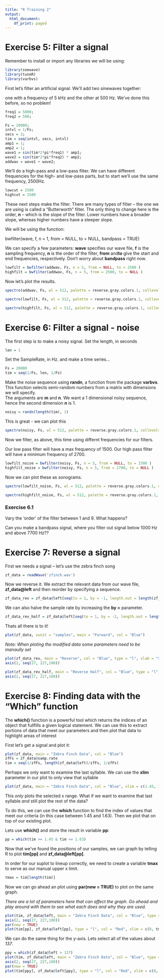 ```yaml
---
title: "R Training 2"
output:
  html_document:
    df_print: paged
---
```


# Exercise 5: Filter a signal 


Remember to install or import any libraries we will be using:

```r
library(seewave)
library(tuneR)
library(varbvs)

```


First let's filter an artificial signal. We'll add two sinewaves together:

one with a frequency of 5 kHz and the other at 500 Hz. We've done this before, so no problem!

```r
freq1 = 5000;
freq2 = 500;

Fs = 20000;
intvl = 1/Fs;
secs = 2;
tim = seq(intvl, secs, intvl)
amp1 = 1;
amp2 = 1;
wave1 = sin(tim*2*pi*freq1) * amp1;
wave2 = sin(tim*2*pi*freq2) * amp2;
addwav = wave1 + wave2;
```


We'll do a high-pass and a low-pass filter. We can have different frequencies for the high- and low-pass parts, but to start we'll use the same frequency, 2500Hz.


```r
lowcut = 2500
highcut = 2500
```


These next steps make the filter. There are many types of filter -- the one we are using is called a "Butterworth" filter. The only thing to change here is the order, **n** -- which is the slope of the filter. Lower numbers have a broader slope, whereas higher numbers have a steeper slope.

We will be using the function: 

bwfilter(wave, f, n = 1, from = NULL, to = NULL,
bandpass = TRUE) 

We can specify a few parameters: **wave** specifies our wave file, **f** is the sampling frequency, **n** is the order of the filter, **from** and**to** give the start and end frequencies, respectively. Don't worry about **bandpass** right now.


```r
lowfilt = bwfilter(addwav, Fs, n = 5, from = NULL, to = 2500 )
highfilt = bwfilter(addwav, Fs, n = 5, from = 2500, to = NULL )
```


Now let's plot the results. 

```r

spectro(addwav, Fs, wl = 512, palette = reverse.gray.colors.1, collevels = seq(-200, 0, 1), scale = FALSE, main = "Original") 

```

```r
spectro(lowfilt, Fs, wl = 512, palette = reverse.gray.colors.1, collevels = seq(-200, 0, 1), scale = FALSE, main = "Low Pass")

```

```r
spectro(highfilt, Fs, wl = 512, palette = reverse.gray.colors.1, collevels = seq(-200, 0, 1), scale = FALSE, main = "High Pass")
```

# Exercise 6: Filter a signal - noise


The first step is to make a noisy signal. 
Set the length, in seconds

```r
len = 1
```

Set the SampleRate, in Hz. and make a time series...

```r
Fs = 20000
tim = seq(1/Fs, len, 1/Fs)
```


Make the noise sequence using **randn**, a function from the package **varbvs**. This function selects semi-random numbers from a matrix with dimensions we will specify.  
The arguments are **m** and **n**. We want a 1 dimensional noisy sequence, hence the second dimension **n** is 1.

```r

noisy = randn(length(tim), 1)

```


This is great - we can plot this

```r
spectro(noisy, Fs, wl = 512, palette = reverse.gray.colors.1, collevels = seq(-80, 0, 1), scale = FALSE, main = "Original") 
```


Now we filter, as above, this time using differnt frequencies for our filters. 

Our low pass filter will have a max frequency of 1500.
Our high pass filter will have a minimum frequency of 2700. 

```r
lowfilt_noise = bwfilter(noisy, Fs, n = 5, from = NULL, to = 1500 )
highfilt_noise = bwfilter(noisy, Fs, n = 5, from = 2700, to = NULL )
```

Now we can plot these as sonograms.

```r
spectro(lowfilt_noise, Fs, wl = 512, palette = reverse.gray.colors.1, collevels = seq(-200, 0, 1), scale = FALSE, main = "Low Pass") 
```

```r
spectro(highfilt_noise, Fs, wl = 512, palette = reverse.gray.colors.1, collevels = seq(-200, 0, 1), scale = FALSE, main = "High Pass") 
```

### Exercise 6.1 

Vary the 'order' of the filter between 1 and 9. What happens?

Can you make a bandpass signal, where you filter out signal below 1000 Hz and above 7700 Hz??

# Exercise 7: Reverse a signal

First we needs a signal -- let's use the zebra finch song

```r
zf_data = readWave('zfinch.wav')
```

Now we reverse it.
We extract the relevant data from our wave file, **zf_data@left** and then reorder by specifying a sequence.

```r
zf_data_rev = zf_data@left[seq(to = 1, by = -1, length.out = length(zf_data@left))]

```

We can also halve the sample rate by increasing the **by =** parameter. 

```r
zf_data_rev_half = zf_data@left[seq(to = 1, by = -2, length.out = length(zf_data@left)/2)]
```

Thats all there is to it! 

```r
plot(zf_data, xunit = "samples", main = "Forward", col = "Blue")
```

*Note: When ploting the modified data some parameters need to be manaully set* 

```r
plot(zf_data_rev, main = "Reverse", col = "Blue", type = "l", xlab = "Samples", ylab = "", ylim = c(0,250), yaxt = "none")
axis(2, seq(27, 227,100))

```

```r
plot(zf_data_rev_half, main = "Reverse Half", col = "Blue", type = "l", xlab = "Samples", ylab = "", ylim = c(0,250), yaxt = "none")
axis(2, seq(27, 227,100))

```

# Exercise 8: Finding data with the "Which" function 

The **which()** function is a powerful tool which returns the indices of an object that fullfills a given logical statement.
We can use this to extract portions of data that meet our parameters and then plot that data to highlight areas of interest

First let's get a signal and plot it:

```r
plot(zf_data, main = "Zebra Finch Data", col = "Blue")
zfFs = zf_data@samp.rate
tim = seq(1/zfFs, length(zf_data@left)/zfFs, 1/zfFs)
```



Perhaps we only want to examine the last syllable.
We can use the **xlim** parameter in our plot to only view that syllable

```r
plot(zf_data, main = "Zebra Finch Data", col = "Blue", xlim = c(1.45, 1.63))
```

This *only* plots the selected x range. What if we want to examine that last syllable *and* still plot the rest of the data?

To do this, we can use the **which** function to find the index of values that meet our criteria (in this case between 1.45 and 1.63). Then we plot that on top of our existing plot. 

Lets use **which()** and store the result in variable **pp**:

```r
pp = which(tim >= 1.45 & tim <= 1.63)
```

Now that we've found the *positions* of our samples, we can graph by telling R to plot **tim[pp]** and **zf_data@left[pp]**. 

In order for our suplot to lineup correctly, we need to create a variable **tmax** to serve as our manual upper x limit. 

```r
tmax = tim[length(tim)]
```

Now we can go ahead an plot using **par(new = TRUE)** to plot on the same graph. 

*There are a lot of parameters here that can affect the graph. Go ahead and play around with them to see what each does and why they are used.*

```r
plot(tim, zf_data@left, main = "Zebra Finch Data", col = "Blue", type = "l", xlab = "Time" , ylab = "", yaxt = "none", ylim = c(0,250))
axis(2, seq(27, 227,100))
par(new = TRUE)
plot(tim[pp], zf_data@left[pp], type = "l", col = "Red", xlim = c(0, tmax), xlab = "", ylab = "", yaxt = "none", ylim = c(0,250), xaxt = "n", yaxt = "n")

```

We can do the same thing for the y-axis. Lets select all of the values about *137*. 

```r
ppy = which(zf_data@left > 137)
plot(tim, zf_data@left, main = "Zebra Finch Data", col = "Blue", type = "l", xlab = "Time" , ylab = "", yaxt = "none", ylim = c(0,250))
axis(2, seq(27, 227,100))
par(new = TRUE)
plot(tim[ppy], zf_data@left[ppy], type = "l", col = "Red", xlim = c(0, tmax), xlab = "", ylab = "", yaxt = "none", ylim = c(0,250), xaxt = "n", yaxt = "n")

```


